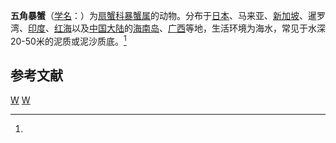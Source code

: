 {{Speciesbox
| taxon = Halimede ochtodes
| binomial_authority = (Herbst, 1783)<ref name='id11706'>{{cite web| url =http://www.bioinfo.cn/db05/BjdwSpecies.php?action=view&id=11706| title =五角暴蟹| work =《中国动物物种编目数据库》| publisher =中国科学院微生物研究所| author =中国科学院动物研究所| accessdate =2009-04-28| deadurl =yes| archiveurl =https://web.archive.org/web/20160305030411/http://www.bioinfo.cn/db05/BjdwSpecies.php?action=view&id=11706| archivedate =2016-03-05}}</ref>
}}

'''五角暴蟹'''（[[学名|学名]]：{{lang|la|''Halimede ochtodes''}}）为[[扇蟹科|扇蟹科]][[暴蟹属|暴蟹属]]的动物。分布于[[日本|日本]]、马来亚、[[新加坡|新加坡]]、暹罗湾、[[印度|印度]]、[[红海|红海]]以及[[中国大陆|中国大陆]]的[[海南岛|海南岛]]、[[广西|广西]]等地，生活环境为海水，常见于水深20-50米的泥质或泥沙质底。<ref name='id11706'/>

== 参考文献 ==
{{reflist}}

{{螃蟹小作品}}

{{Taxonbar}}
[[Category:1783年描述的动物|W]]
[[Category:暴蟹属|W]]